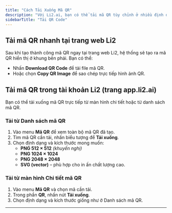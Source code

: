 ```yaml
---
title: "Cách Tải Xuống Mã QR"
description: "Với Li2.ai, bạn có thể tải mã QR tùy chỉnh ở nhiều định dạng và kích thước khác nhau để phù hợp với các mục đích sử dụng. "
sidebarTitle: "Tải QR Code"
---
```


## Tải mã QR nhanh tại trang web Li2

Sau khi tạo thành công mã QR ngay tại trang web Li2, hệ thống sẽ tạo ra mã QR hiển thị ở khung bên phải. Bạn có thể:

- Nhấn **Download QR Code** để tải file mã QR.
- Hoặc chọn **Copy QR Image** để sao chép trực tiếp hình ảnh QR.

## Tải mã QR trong tài khoản Li2 (trang app.li2.ai)

Bạn có thể tải xuống mã QR trực tiếp từ màn hình chi tiết hoặc từ danh sách mã QR.

### Tải từ **Danh sách mã QR**

1. Vào menu **Mã QR** để xem toàn bộ mã QR đã tạo.
2. Tìm mã QR cần tải, nhấn biểu tượng <Icon icon="arrow-down-to-bracket" iconType="regular" /> để **Tải xuống**.
3. Chọn định dạng và kích thước mong muốn:
   - **PNG 512 × 512** _(khuyến nghị)_
   - **PNG 1024 × 1024**
   - **PNG 2048 × 2048**
   - **SVG (vector)** – phù hợp cho in ấn chất lượng cao.

### Tải từ màn hình **Chi tiết mã QR**

1. Vào menu **Mã QR** và chọn mã cần tải.
2. Trong phần **QR**, nhấn nút **Tải xuống**.
3. Chọn định dạng và kích thước giống như ở Danh sách mã QR.

---